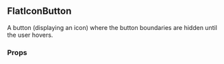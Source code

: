 

<div style={{ position: 'relative', bottom: '20px' }}>

  ## FlatIconButton

  A button (displaying an icon) where the button boundaries are hidden until the user hovers.

  ### Props

  <div style={{ position: 'relative', bottom: '20px' }}>
    <Props of={FlatIconButton} />
  </div>

</div>
